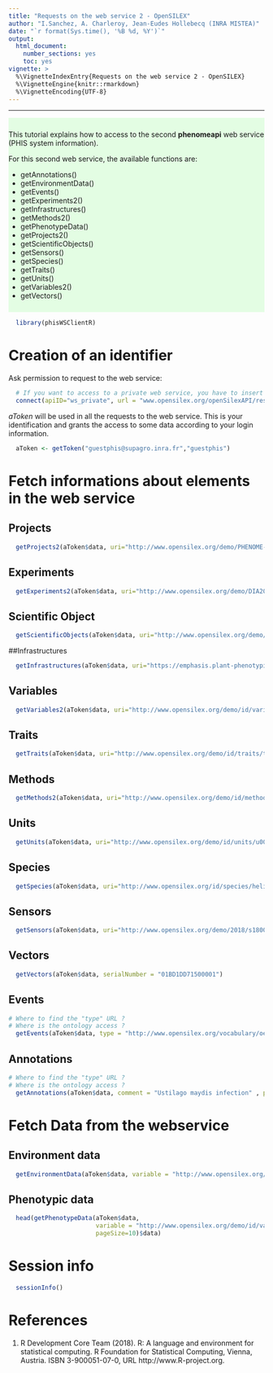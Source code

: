 ```yaml
---
title: "Requests on the web service 2 - OpenSILEX"
author: "I.Sanchez, A. Charleroy, Jean-Eudes Hollebecq (INRA MISTEA)"
date: "`r format(Sys.time(), '%B %d, %Y')`"
output:
  html_document:
    number_sections: yes
    toc: yes
vignette: >
  %\VignetteIndexEntry{Requests on the web service 2 - OpenSILEX}
  %\VignetteEngine{knitr::rmarkdown}
  %\VignetteEncoding{UTF-8}
---
```


<!---
Program  : introWS2.Rmd
Author   : I.Sanchez (MISTEA)
Objective: a vignette for phisWSClientR library
           an introduction to requesting the phenomeapi (phis web service) WS2
Creation : 24/01/2019
Update   : 14/02/2019
-->

***

<div style="background-color:rgba(0, 255, 0,0.1); text-align:left; vertical-align: center; padding:10px 0;">
This tutorial explains how to access to the second **phenomeapi** web service (PHIS system information).

For this second web service, the available functions are:

* getAnnotations()
* getEnvironmentData()
* getEvents()
* getExperiments2()
* getInfrastructures()
* getMethods2()
* getPhenotypeData()
* getProjects2()
* getScientificObjects()
* getSensors()
* getSpecies()
* getTraits()
* getUnits()
* getVariables2()
* getVectors()
</div>


```r
  library(phisWSClientR)
```

# Creation of an identifier

Ask permission to request to the web service:

```r
  # If you want to access to a private web service, you have to insert the address of the WS and the port
  connect(apiID="ws_private", url = "www.opensilex.org/openSilexAPI/rest/")
```

*aToken* will be used in all the requests to the web service. This is your identification and grants the access to some data according to your login information.

```r
  aToken <- getToken("guestphis@supagro.inra.fr","guestphis")
```

# Fetch informations about elements in the web service

## Projects

```r
  getProjects2(aToken$data, uri="http://www.opensilex.org/demo/PHENOME-FPPN")
```

## Experiments

```r
  getExperiments2(aToken$data, uri="http://www.opensilex.org/demo/DIA2017-1")
```
## Scientific Object

```r
  getScientificObjects(aToken$data, uri="http://www.opensilex.org/demo/2018/o18000076")
```

##Infrastructures

```r
  getInfrastructures(aToken$data, uri="https://emphasis.plant-phenotyping.eu")
```

## Variables 

```r
  getVariables2(aToken$data, uri="http://www.opensilex.org/demo/id/variables/v010")
```

## Traits

```r
  getTraits(aToken$data, uri="http://www.opensilex.org/demo/id/traits/t010")
```

## Methods

```r
  getMethods2(aToken$data, uri="http://www.opensilex.org/demo/id/methods/m010")
```

## Units

```r
  getUnits(aToken$data, uri="http://www.opensilex.org/demo/id/units/u007")
```

## Species

```r
  getSpecies(aToken$data, uri="http://www.opensilex.org/id/species/helianthusannuus", language = "en")
```

## Sensors

```r
  getSensors(aToken$data, uri="http://www.opensilex.org/demo/2018/s18001")
```

## Vectors

```r
  getVectors(aToken$data, serialNumber = "01BD1DD71500001")
```

## Events

```r
# Where to find the "type" URL ?
# Where is the ontology access ?
  getEvents(aToken$data, type = "http://www.opensilex.org/vocabulary/oeev#Fertilization", pageSize=10)
```

## Annotations

```r
# Where to find the "type" URL ?
# Where is the ontology access ?
  getAnnotations(aToken$data, comment = "Ustilago maydis infection" , pageSize=10)
```

# Fetch Data from the webservice

## Environment data

```r
  getEnvironmentData(aToken$data, variable = "http://www.opensilex.org/demo/id/variables/v010", pageSize=50)
```

## Phenotypic data

```r
  head(getPhenotypeData(aToken$data, 
                        variable = "http://www.opensilex.org/demo/id/variables/v001", 
                        pageSize=10)$data)
```

# Session info

```r
  sessionInfo()
```

# References
1. R Development Core Team (2018). R: A language and environment for statistical computing. R Foundation for
      Statistical Computing, Vienna, Austria. ISBN 3-900051-07-0, URL http://www.R-project.org.

